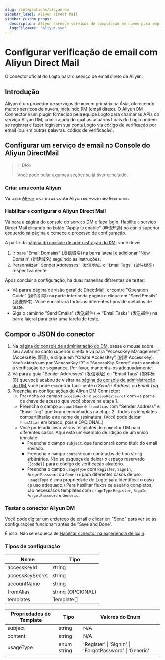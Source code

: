 ```yaml
---
slug: /integrations/aliyun-dm
sidebar_label: Aliyun Direct Mail
sidebar_custom_props:
  description: Aliyun fornece serviços de computação em nuvem para empresas online.
  logoFilename: 'aliyun.svg'
---
```



# Configurar verificação de email com Aliyun Direct Mail

O conector oficial do Logto para o serviço de email direto da Aliyun.

<GuideTip />

## Introdução

Aliyun é um provedor de serviços de nuvem primário na Ásia, oferecendo muitos serviços de nuvem, incluindo DM (email direto). O Aliyun DM Connector é um plugin fornecido pela equipe Logto para chamar as APIs do serviço Aliyun DM, com a ajuda do qual os usuários finais do Logto podem se registrar e fazer login em sua conta Logto via código de verificação por email (ou, em outras palavras, código de verificação).

## Configurar um serviço de email no Console do Aliyun DirectMail

> 💡 **Dica**
>
> Você pode pular algumas seções se já tiver concluído.

### Criar uma conta Aliyun

Vá para [Aliyun](https://aliyun.com/) e crie sua conta Aliyun se você não tiver uma.

### Habilitar e configurar o Aliyun Direct Mail

Vá para a [página do console do serviço DM](https://www.aliyun.com/product/directmail) e faça login. Habilite o serviço Direct Mail clicando no botão "Apply to enable" (申请开通) no canto superior esquerdo da página e comece o processo de configuração.

A partir da [página do console de administração do DM](https://dm.console.aliyun.com/), você deve:

1. Ir para "Email Domains" (发信域名) na barra lateral e adicionar "New Domain" (新建域名) seguindo as instruções.
2. Personalizar "Sender Addresses" (发信地址) e "Email Tags" (邮件标签) respectivamente.

Após concluir a configuração, há duas maneiras diferentes de testar:

- Vá para a [página de visão geral do DirectMail](https://dm.console.aliyun.com/), encontre "Operation Guide" (操作引导) na parte inferior da página e clique em "Send Emails" (发送邮件). Você encontrará todos os diferentes tipos de métodos de teste.
- Siga o caminho "Send Emails" (发送邮件) -> "Email Tasks" (发送邮件) na barra lateral para criar uma tarefa de teste.

## Compor o JSON do conector

1. Na [página do console de administração do DM](https://dm.console.aliyun.com/), passe o mouse sobre seu avatar no canto superior direito e vá para "AccessKey Management" (AccessKey 管理), e clique em "Create AccessKey" (创建 AccessKey). Você obterá um par "AccessKey ID" e "AccessKey Secret" após concluir a verificação de segurança. Por favor, mantenha-os adequadamente.
2. Vá para a guia "Sender Addresses" (发信地址) ou "Email Tags" (邮件标签) que você acabou de visitar na [página do console de administração do DM](https://dm.console.aliyun.com/), você pode encontrar facilmente o _Sender Address_ ou _Email Tag_.
3. Preencha as configurações do Aliyun DM Connector:
   - Preencha os campos `accessKeyId` e `accessKeySecret` com os pares de chave de acesso que você obteve na etapa 1.
   - Preencha o campo `accountName` e `fromAlias` com "Sender Address" e "Email Tag" que foram encontrados na etapa 2. Todos os templates compartilharão este nome de assinatura. (Você pode deixar `fromAlias` em branco, pois é OPCIONAL.)
   - Você pode adicionar vários templates de conector DM para diferentes casos. Aqui está um exemplo de adição de um único template:
     - Preencha o campo `subject`, que funcionará como título do email enviado.
     - Preencha o campo `content` com conteúdos de tipo string arbitrários. Não se esqueça de deixar o espaço reservado `{{code}}` para o código de verificação aleatório.
     - Preencha o campo `usageType` com `Register`, `SignIn`, `ForgotPassword` ou `Generic` para diferentes casos de uso. (`usageType` é uma propriedade do Logto para identificar o caso de uso adequado.) Para habilitar fluxos de usuário completos, são necessários templates com `usageType` `Register`, `SignIn`, `ForgotPassword` e `Generic`.

### Testar o conector Aliyun DM

Você pode digitar um endereço de email e clicar em "Send" para ver se as configurações funcionam antes de "Save and Done".

É isso. Não se esqueça de [Habilitar conector na experiência de login](/connectors/email-connectors/#enable-email-sign-up-or-sign-in).

### Tipos de configuração

| Nome            | Tipo              |
| --------------- | ----------------- |
| accessKeyId     | string            |
| accessKeySecret | string            |
| accountName     | string            |
| fromAlias       | string (OPCIONAL) |
| templates       | Template[]        |

| Propriedades do Template | Tipo        | Valores do Enum                                         |
| ------------------------ | ----------- | ------------------------------------------------------- |
| subject                  | string      | N/A                                                     |
| content                  | string      | N/A                                                     |
| usageType                | enum string | 'Register' \| 'SignIn' \| 'ForgotPassword' \| 'Generic' |
